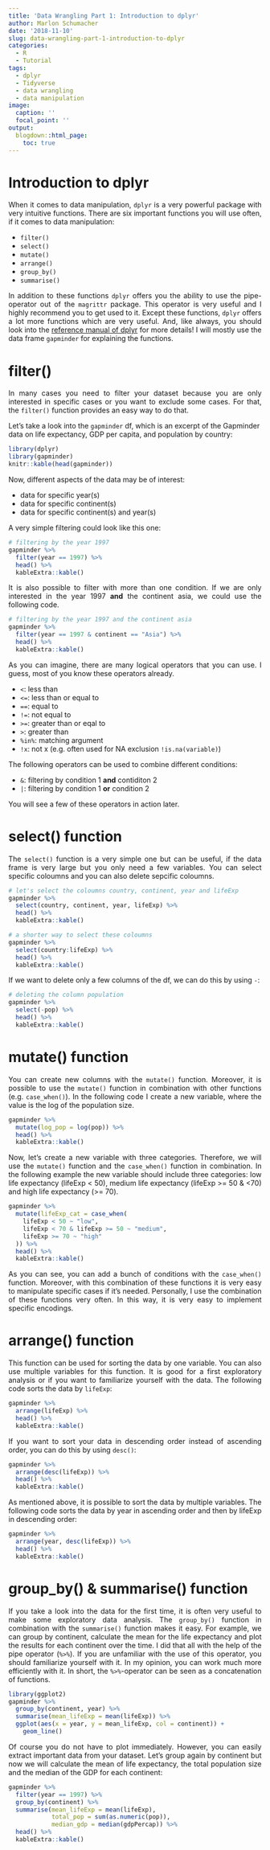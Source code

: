 ```yaml
---
title: 'Data Wrangling Part 1: Introduction to dplyr'
author: Marlon Schumacher
date: '2018-11-10'
slug: data-wrangling-part-1-introduction-to-dplyr
categories:
  - R
  - Tutorial
tags:
  - dplyr
  - Tidyverse
  - data wrangling
  - data manipulation
image:
  caption: ''
  focal_point: ''
output: 
  blogdown::html_page:
    toc: true
---
```


# Introduction to dplyr

<p align="justify">When it comes to data manipulation, `dplyr` is a very powerful package with very intuitive functions. There are six important functions you will use often, if it comes to data manipulation:</p>

+ `filter()`
+ `select()`
+ `mutate()`
+ `arrange()`
+ `group_by()`
+ `summarise()`

<p align="justify">In addition to these functions `dplyr` offers you the ability to use the pipe-operator out of the `magrittr` package. This operator is very useful and I highly recommend you to get used to it. Except these functions, `dplyr` offers a lot more functions which are very useful. And, like always, you should look into the [reference manual of dplyr](https://cran.r-project.org/web/packages/dplyr/dplyr.pdf) for more details! I will mostly use the data frame `gapminder` for explaining the functions.</p>

# filter()

<p align="justify">In many cases you need to filter your dataset because you are only interested in specific cases or you want to exclude some cases. For that, the `filter()` function provides an easy way to do that.</p>

Let's take a look into the `gapminder` df, which is an excerpt of the Gapminder data on life expectancy, GDP per capita, and population by country:
```r
library(dplyr)
library(gapminder)
knitr::kable(head(gapminder))
```

Now, different aspects of the data may be of interest:

+ data for specific year(s)
+ data for specific continent(s)
+ data for specific continent(s) and year(s)

A very simple filtering could look like this one:
```r
# filtering by the year 1997
gapminder %>% 
  filter(year == 1997) %>% 
  head() %>% 
  kableExtra::kable()
```

<p align="justify">It is also possible to filter with more than one condition. If we are only interested in the year 1997 **and** the continent asia, we could use the following code.</p>
```r
# filtering by the year 1997 and the continent asia
gapminder %>% 
  filter(year == 1997 & continent == "Asia") %>% 
  head() %>% 
  kableExtra::kable()
```

<p align="justify">As you can imagine, there are many logical operators that you can use. I guess, most of you know these operators already.</p>

+ `<`: less than
+ `<=`: less than or equal to
+ `==`: equal to
+ `!=`: not equal to
+ `>=`: greater than or eqal to
+ `>`: greater than
+ `%in%`: matching argument
+ `!x`: not x (e.g. often used for NA exclusion `!is.na(variable)`)

The following operators can be used to combine different conditions:

+ `&`: filtering by condition 1 **and** contiditon 2
+ `|`: filtering by condition 1 **or** condition 2

You will see a few of these operators in action later.

# select() function

<p align="justify">The `select()` function is a very simple one but can be useful, if the data frame is very large but you only need a few variables. You can select specific coloumns and you can also delete sepcific coloumns.</p>

```r
# let's select the coloumns country, continent, year and lifeExp
gapminder %>% 
  select(country, continent, year, lifeExp) %>% 
  head() %>% 
  kableExtra::kable()

# a shorter way to select these coloumns
gapminder %>% 
  select(country:lifeExp) %>% 
  head() %>% 
  kableExtra::kable()
```

If we want to delete only a few columns of the df, we can do this by using `-`:
```r
# deleting the column population
gapminder %>% 
  select(-pop) %>% 
  head() %>% 
  kableExtra::kable()
```

# mutate() function

<p align="justify">You can create new columns with the `mutate()` function. Moreover, it is possible to use the `mutate()` function in combination with other functions (e.g. `case_when()`). In the following code I create a new variable, where the value is the log of the population size.</p>

```r
gapminder %>% 
  mutate(log_pop = log(pop)) %>% 
  head() %>% 
  kableExtra::kable()
```

<p align="justify">Now, let's create a new variable with three categories. Therefore, we will use the `mutate()` function and the `case_when()` function in combination. In the following example the new variable should include three categories: low life expectancy (lifeExp < 50), medium life expectancy (lifeExp >= 50 & <70) and high life expectancy (>= 70).</p>

```r
gapminder %>% 
  mutate(lifeExp_cat = case_when(
    lifeExp < 50 ~ "low",
    lifeExp < 70 & lifeExp >= 50 ~ "medium", 
    lifeExp >= 70 ~ "high"
  )) %>% 
  head() %>% 
  kableExtra::kable()
```

<p align="justify">As you can see, you can add a bunch of conditions with the `case_when()` function. Moreover, with this combination of these functions it is very easy to manipulate specific cases if it's needed. Personally, I use the combination of these functions very often. In this way, it is very easy to implement specific encodings.</p>

# arrange() function

<p align="justify">This function can be used for sorting the data by one variable. You can also use multiple variables for this function. It is good for a first exploratory analysis or if you want to familiarize yourself with the data. The following code sorts the data by `lifeExp`:</p>

```r
gapminder %>% 
  arrange(lifeExp) %>% 
  head() %>% 
  kableExtra::kable()
```

<p align="justify">If you want to sort your data in descending order instead of ascending order, you can do this by using `desc()`:</p>
```r
gapminder %>% 
  arrange(desc(lifeExp)) %>% 
  head() %>% 
  kableExtra::kable()
```

<p align="justify">As mentioned above, it is possible to sort the data by multiple variables. The following code sorts the data by year in ascending order and then by lifeExp in descending order:</p>

```r
gapminder %>% 
  arrange(year, desc(lifeExp)) %>% 
  head() %>% 
  kableExtra::kable()
```


# group_by() & summarise() function

<p align="justify">If you take a look into the data for the first time, it is often very useful to make some exploratory data analysis. The `group_by()` function in combination with the `summarise()` function makes it easy. For example, we can group by continent, calculate the mean for the life expectancy and plot the results for each continent over the time. I did that all with the help of the pipe operator (`%>%`). If you are unfamiliar with the use of this operator, you should familiarize yourself with it. In my opinion, you can work much more efficiently with it. In short, the `%>%`-operator can be seen as a concatenation of functions.</p>

```r
library(ggplot2)
gapminder %>% 
  group_by(continent, year) %>% 
  summarise(mean_lifeExp = mean(lifeExp)) %>% 
  ggplot(aes(x = year, y = mean_lifeExp, col = continent)) +
    geom_line()
```

<p align="justify">Of course you do not have to plot immediately. However, you can easily extract important data from your dataset. Let's group again by continent but now we will calculate the mean of life expectancy, the total population size and the median of the GDP for each continent:</p>

```r
gapminder %>% 
  filter(year == 1997) %>% 
  group_by(continent) %>% 
  summarise(mean_lifeExp = mean(lifeExp),
            total_pop = sum(as.numeric(pop)),
            median_gdp = median(gdpPercap)) %>% 
  head() %>% 
  kableExtra::kable()
```

